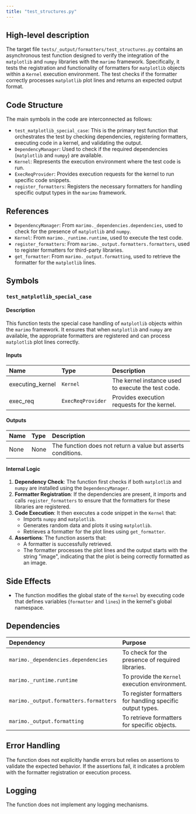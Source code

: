 ```yaml
---
title: "test_structures.py"
---
```


## High-level description

The target file `tests/_output/formatters/test_structures.py` contains an asynchronous test function designed to verify the integration of the `matplotlib` and `numpy` libraries with the `marimo` framework. Specifically, it tests the registration and functionality of formatters for `matplotlib` objects within a `Kernel` execution environment. The test checks if the formatter correctly processes `matplotlib` plot lines and returns an expected output format.

## Code Structure

The main symbols in the code are interconnected as follows:
- `test_matplotlib_special_case`: This is the primary test function that orchestrates the test by checking dependencies, registering formatters, executing code in a kernel, and validating the output.
- `DependencyManager`: Used to check if the required dependencies (`matplotlib` and `numpy`) are available.
- `Kernel`: Represents the execution environment where the test code is run.
- `ExecReqProvider`: Provides execution requests for the kernel to run specific code snippets.
- `register_formatters`: Registers the necessary formatters for handling specific output types in the `marimo` framework.

## References

- `DependencyManager`: From `marimo._dependencies.dependencies`, used to check for the presence of `matplotlib` and `numpy`.
- `Kernel`: From `marimo._runtime.runtime`, used to execute the test code.
- `register_formatters`: From `marimo._output.formatters.formatters`, used to register formatters for third-party libraries.
- `get_formatter`: From `marimo._output.formatting`, used to retrieve the formatter for the `matplotlib` lines.

## Symbols

### `test_matplotlib_special_case`
#### Description
This function tests the special case handling of `matplotlib` objects within the `marimo` framework. It ensures that when `matplotlib` and `numpy` are available, the appropriate formatters are registered and can process `matplotlib` plot lines correctly.

#### Inputs
| Name             | Type          | Description                                      |
|:-----------------|:--------------|:-------------------------------------------------|
| executing_kernel | `Kernel`      | The kernel instance used to execute the test code. |
| exec_req         | `ExecReqProvider` | Provides execution requests for the kernel.         |

#### Outputs
| Name | Type | Description |
|:-----|:-----|:------------|
| None | None | The function does not return a value but asserts conditions. |

#### Internal Logic
1. **Dependency Check**: The function first checks if both `matplotlib` and `numpy` are installed using the `DependencyManager`.
2. **Formatter Registration**: If the dependencies are present, it imports and calls `register_formatters` to ensure that the formatters for these libraries are registered.
3. **Code Execution**: It then executes a code snippet in the `Kernel` that:
   - Imports `numpy` and `matplotlib`.
   - Generates random data and plots it using `matplotlib`.
   - Retrieves a formatter for the plot lines using `get_formatter`.
4. **Assertions**: The function asserts that:
   - A formatter is successfully retrieved.
   - The formatter processes the plot lines and the output starts with the string "image", indicating that the plot is being correctly formatted as an image.

## Side Effects
- The function modifies the global state of the `Kernel` by executing code that defines variables (`formatter` and `lines`) in the kernel's global namespace.

## Dependencies
| Dependency | Purpose |
|:-----------|:--------|
| `marimo._dependencies.dependencies` | To check for the presence of required libraries. |
| `marimo._runtime.runtime` | To provide the `Kernel` execution environment. |
| `marimo._output.formatters.formatters` | To register formatters for handling specific output types. |
| `marimo._output.formatting` | To retrieve formatters for specific objects. |

## Error Handling
The function does not explicitly handle errors but relies on assertions to validate the expected behavior. If the assertions fail, it indicates a problem with the formatter registration or execution process.

## Logging
The function does not implement any logging mechanisms.